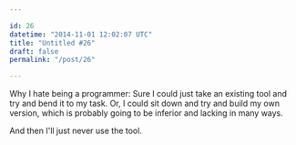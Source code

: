 ```yaml
---

id: 26
datetime: "2014-11-01 12:02:07 UTC"
title: "Untitled #26"
draft: false
permalink: "/post/26"

---
```


Why I hate being a programmer: Sure I could just take an existing tool and try and bend it to my task. Or, I could sit down and try and build my own version, which is probably going to be inferior and lacking in many ways.

And then I'll just never use the tool.

